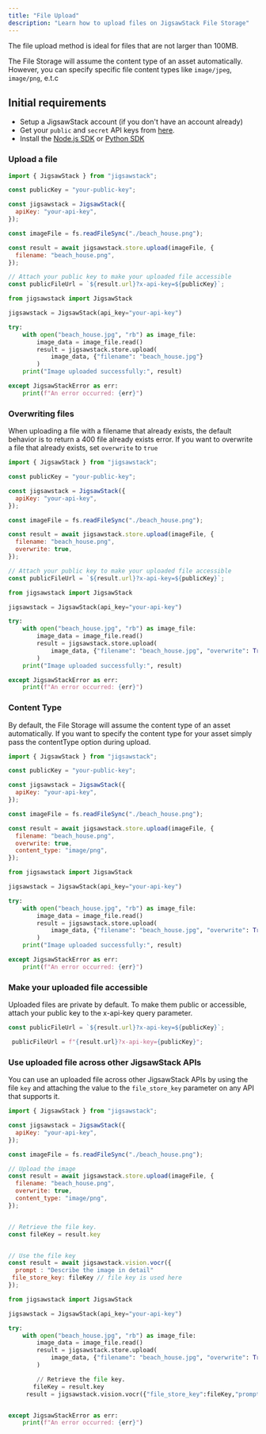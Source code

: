 ```yaml
---
title: "File Upload"
description: "Learn how to upload files on JigsawStack File Storage"
---
```


<Info>
  The file upload method is ideal for files that are not larger than 100MB.
</Info>

The File Storage will assume the content type of an asset automatically. However, you can specify specific file content types like `image/jpeg`, `image/png`, e.t.c

## Initial requirements

- Setup a JigsawStack account (if you don't have an account already)
- Get your `public` and `secret` API keys from [here](https://jigsawstack.com/dashboard).
- Install the [Node.js SDK](/docs/quick-start/node/introduction) or [Python SDK](/docs/quick-start/python/introduction)

### Upload a file

<CodeGroup>

```javascript node.js
import { JigsawStack } from "jigsawstack";

const publicKey = "your-public-key";

const jigsawstack = JigsawStack({
  apiKey: "your-api-key",
});

const imageFile = fs.readFileSync("./beach_house.png");

const result = await jigsawstack.store.upload(imageFile, {
  filename: "beach_house.png",
});

// Attach your public key to make your uploaded file accessible
const publicFileUrl = `${result.url}?x-api-key=${publicKey}`;
```

```python python
from jigsawstack import JigsawStack

jigsawstack = JigsawStack(api_key="your-api-key")

try:
    with open("beach_house.jpg", "rb") as image_file:
        image_data = image_file.read()
        result = jigsawstack.store.upload(
            image_data, {"filename": "beach_house.jpg"}
        )
    print("Image uploaded successfully:", result)

except JigsawStackError as err:
    print(f"An error occurred: {err}")
```

</CodeGroup>

### Overwriting files

When uploading a file with a filename that already exists, the default behavior is to return a 400 file already exists error. If you want to overwrite a file that already exists, set `overwrite` to `true`

<CodeGroup>

```javascript node.js
import { JigsawStack } from "jigsawstack";

const publicKey = "your-public-key";

const jigsawstack = JigsawStack({
  apiKey: "your-api-key",
});

const imageFile = fs.readFileSync("./beach_house.png");

const result = await jigsawstack.store.upload(imageFile, {
  filename: "beach_house.png",
  overwrite: true,
});

// Attach your public key to make your uploaded file accessible
const publicFileUrl = `${result.url}?x-api-key=${publicKey}`;
```

```python python
from jigsawstack import JigsawStack

jigsawstack = JigsawStack(api_key="your-api-key")

try:
    with open("beach_house.jpg", "rb") as image_file:
        image_data = image_file.read()
        result = jigsawstack.store.upload(
            image_data, {"filename": "beach_house.jpg", "overwrite": True}
        )
    print("Image uploaded successfully:", result)

except JigsawStackError as err:
    print(f"An error occurred: {err}")
```

</CodeGroup>

### Content Type

By default, the File Storage will assume the content type of an asset automatically. If you want to specify the content type for your asset simply pass the contentType option during upload.

<CodeGroup>

```javascript node.js
import { JigsawStack } from "jigsawstack";

const publicKey = "your-public-key";

const jigsawstack = JigsawStack({
  apiKey: "your-api-key",
});

const imageFile = fs.readFileSync("./beach_house.png");

const result = await jigsawstack.store.upload(imageFile, {
  filename: "beach_house.png",
  overwrite: true,
  content_type: "image/png",
});
```

```python python
from jigsawstack import JigsawStack

jigsawstack = JigsawStack(api_key="your-api-key")

try:
    with open("beach_house.jpg", "rb") as image_file:
        image_data = image_file.read()
        result = jigsawstack.store.upload(
            image_data, {"filename": "beach_house.jpg", "overwrite": True}
        )
    print("Image uploaded successfully:", result)

except JigsawStackError as err:
    print(f"An error occurred: {err}")
```

</CodeGroup>

### Make your uploaded file accessible

Uploaded files are private by default. To make them public or accessible, attach your public key to the x-api-key query parameter.

<CodeGroup>

```javascript node.js
const publicFileUrl = `${result.url}?x-api-key=${publicKey}`;
```

```python python
 publicFileUrl = f"{result.url}?x-api-key={publicKey}";
```

</CodeGroup>

### Use uploaded file across other JigsawStack APIs

You can use an uploaded file across other JigsawStack APIs by using the file `key` and attaching the value to the `file_store_key` parameter on any API that supports it.

<CodeGroup>

```javascript node.js
import { JigsawStack } from "jigsawstack";

const jigsawstack = JigsawStack({
  apiKey: "your-api-key",
});

const imageFile = fs.readFileSync("./beach_house.png");

// Upload the image
const result = await jigsawstack.store.upload(imageFile, {
  filename: "beach_house.png",
  overwrite: true,
  content_type: "image/png",
});


// Retrieve the file key.
const fileKey = result.key


// Use the file key
const result = await jigsawstack.vision.vocr({
  prompt : "Describe the image in detail"
 file_store_key: fileKey // file key is used here
});
```

```python python
from jigsawstack import JigsawStack

jigsawstack = JigsawStack(api_key="your-api-key")

try:
    with open("beach_house.jpg", "rb") as image_file:
        image_data = image_file.read()
        result = jigsawstack.store.upload(
            image_data, {"filename": "beach_house.jpg", "overwrite": True}
        )

        // Retrieve the file key.
       fileKey = result.key
     result = jigsawstack.vision.vocr({"file_store_key":fileKey,"prompt" : "Describe the image in detail"});


except JigsawStackError as err:
    print(f"An error occurred: {err}")
```

</CodeGroup>
